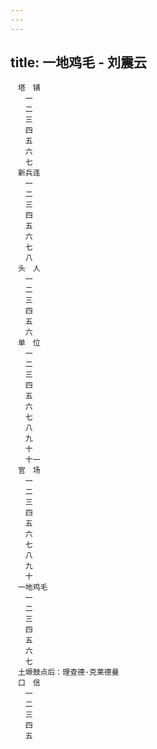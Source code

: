 ```yaml
---
---
---
```

title: 一地鸡毛 - 刘震云
---


```
　塔　铺
　　一
　　二
　　三
　　四
　　五
　　六
　　七
　新兵连
　　一
　　二
　　三
　　四
　　五
　　六
　　七
　　八
　头　人
　　一
　　二
　　三
　　四
　　五
　　六
　单　位
　　一
　　二
　　三
　　四
　　五
　　六
　　七
　　八
　　九
　　十
　　十一
　官　场
　　一
　　二
　　三
　　四
　　五
　　六
　　七
　　八
　　九
　　十
　一地鸡毛
　　一
　　二
　　三
　　四
　　五
　　六
　　七
　土塬鼓点后：理查德·克莱德曼
　口　信
　　一
　　二
　　三
　　四
　　五
```